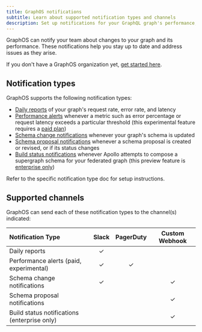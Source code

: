 ```yaml
---
title: GraphOS notifications
subtitle: Learn about supported notification types and channels
description: Set up notifications for your GraphQL graph's performance, schema changes, and more. Stay updated and address issues effectively using custom alerts.
---
```


GraphOS can notify your team about changes to your graph and its performance. These notifications help you stay up to date and address issues as they arise.

<Tip>

If you don't have a GraphOS organization yet, [get started here](../../quickstart/cloud/).

</Tip>

## Notification types

GraphOS supports the following notification types:

- [Daily reports](./daily-reports) of your graph's request rate, error rate, and latency
- [Performance alerts](./performance-alerts) whenever a metric such as error percentage or request latency exceeds a particular threshold (this experimental feature requires a [paid plan](https://www.apollographql.com/pricing/))
- [Schema change notifications](./schema-change-integration) whenever your graph's schema is updated
- [Schema proposal notifications](./schema-proposal-integration) whenever a schema proposal is created or revised, or if its status changes
- [Build status notifications](./build-status-notification) whenever Apollo attempts to compose a supergraph schema for your federated graph (this preview feature is [enterprise only](https://www.apollographql.com/pricing/))

Refer to the specific notification type doc for setup instructions.

## Supported channels

GraphOS can send each of these notification types to the channel(s) indicated:

| Notification Type                            | Slack | PagerDuty | Custom Webhook |
| :------------------------------------------- | :---: | :-------: | :------------: |
| Daily reports                                |   ✓   |           |                |
| Performance alerts (paid, experimental)      |   ✓   |     ✓     |                |
| Schema change notifications                  |   ✓   |           |       ✓        |
| Schema proposal notifications                |       |           |       ✓        |
| Build status notifications (enterprise only) |       |           |       ✓        |
